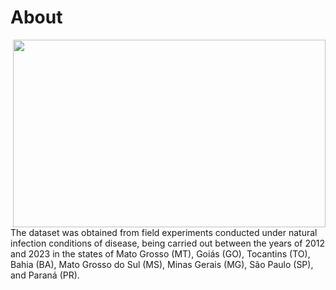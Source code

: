 # About

<img src="fig/epidemiology.png" style="width: 500px; height: 300px;float: right; margin-left: 30px;"> 


The dataset was obtained from  field experiments conducted under natural infection conditions of disease, being carried out between the years of 2012 and 2023 in the states of Mato Grosso (MT), Goiás (GO), Tocantins (TO), Bahia (BA), Mato Grosso do Sul (MS), Minas Gerais (MG), São Paulo (SP), and Paraná (PR).

